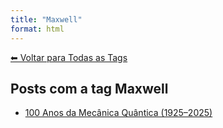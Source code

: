 ```yaml
---
title: "Maxwell"
format: html
---
```


[⬅ Voltar para Todas as Tags](../tags.qmd)

## Posts com a tag **Maxwell**

- [100 Anos da Mecânica Quântica (1925–2025)](/posts/fisica/100-anos-mecanica-quantica.html)

